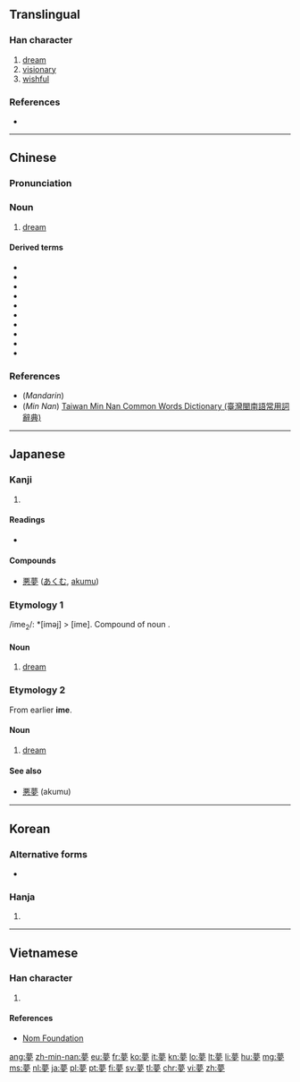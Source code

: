 {{also|萝}}
==Translingual==
{{ja-forms|[[夢]]|[[梦]]|[[夢]]}}

===Han character===
{{Han char|rn=36|rad=夕|as=11|sn=14|four=44207|canj=TWLN|ids=⿱⿳艹目|⺫]][[冖]][[夕]]}}

# [[dream]]
# [[visionary]]
# [[wishful]]

===References===
* {{Han ref|kx=0247.160|dkj=05801|dj=0492.060|hdz=20864.190|uh=5922|ud=22818|bh=B9DA|bd=47578}}

----

==Chinese==
{{zh-forms|s=梦}}

===Pronunciation===
{{zh-pron
|m=mèng
|c=mung6
|h=
|mn=bāng/bōng
|mn_note=bāng - vernacular, bōng - literary
|w=
|mc=y
|oc=y
|ma=Zh-mèng.ogg
|cat=n,a
}}

===Noun===
{{zh-noun|t}}

# [[dream]]
#: {{zh-usex|我 今朝{ziu1} 發夢\發 咗 個 '''夢'''，係 關於 你 嘅。喺 '''夢''' 裡{leoi5}面 我 見到 你 同 我 一齊 玩 器械。|This morning I had a '''dream''', it was about you. In the '''dream''' I saw us playing the equipment together.|C|link=yes}}

====Derived terms====
* {{zh-l|惡夢}}
* {{zh-l|夢遺}}
* {{zh-l|夢遊}}
* {{zh-l|夢魘}}
* {{zh-l|夢寐}}
* {{zh-l|發夢}}
* {{zh-l|濕夢}}
* {{zh-l|白日夢}}
* {{zh-l|夢見}}
* {{zh-l|夢想}}

===References===
*(''Mandarin'') {{cite web
| url = http://www.cantonese.sheik.co.uk/scripts/wordsearch.php?level=0
| title = 夢
| work = Cantodict
| language = Cantonese/English
| accessdate = 2010-09-22}}
*(''Min Nan'') [http://twblg.dict.edu.tw/holodict_new/result_detail.jsp?n_no=10449&curpage=1&sample=%E5%A4%A2&radiobutton=1&querytarget=1&limit=20&pagenum=1&rowcount=10 Taiwan Min Nan Common Words Dictionary (臺灣閩南語常用詞辭典)]

----

==Japanese==

===Kanji===
{{ja-kanji|grade=5|rs=夕11}}

# {{defn|lang=ja|sort=夕11}}

====Readings====
* {{ja-readings|goon=[[む]] (mu)|kanon=[[ぼう]] (bō)|kun=[[ゆめ]] (yume), [[くらい]] (kurai), [[ゆめみる]] (yumemiru)}}

====Compounds====
* [[悪夢]] ([[あくむ]], [[akumu]])

===Etymology 1===
/ime<sub>2</sub>/: *[iməj] > [ime]. Compound of noun {{compound|寝|tr1=i|t1=sleep|目|tr2=me|t2=eye|lang=ja}}.

====Noun====
{{ja-noun|いめ}}

# {{context|archaic|lang=ja|sort=いめ}} [[dream]]

===Etymology 2===
{{ja-kanjitab|ゆめ|yomi=k}}
From earlier '''ime'''.

====Noun====
{{ja-noun|ゆめ}}

# [[dream]]

====See also====
* [[悪夢]] (akumu)

----

==Korean==

===Alternative forms===
* {{ko-l|㒱}}

===Hanja===
{{ko-hanja|hangeul=[[몽]]|rv=mong|mr=mong}}

# {{defn|lang=ko|sort=夕11}}

----

==Vietnamese==

===Han character===
{{vi-hantu|[[mộng]], [[mọng]], [[mống]], [[mồng]], [[mòng]], [[muống]]|rs=夕11}}

# {{defn|lang=vi|sort=夕11}}

====References====
*[http://nomfoundation.org/common/nom_details.php?codepoint=5922&img=1 Nom Foundation]

[[ang:夢]]
[[zh-min-nan:夢]]
[[eu:夢]]
[[fr:夢]]
[[ko:夢]]
[[it:夢]]
[[kn:夢]]
[[lo:夢]]
[[lt:夢]]
[[li:夢]]
[[hu:夢]]
[[mg:夢]]
[[ms:夢]]
[[nl:夢]]
[[ja:夢]]
[[pl:夢]]
[[pt:夢]]
[[fi:夢]]
[[sv:夢]]
[[tl:夢]]
[[chr:夢]]
[[vi:夢]]
[[zh:夢]]